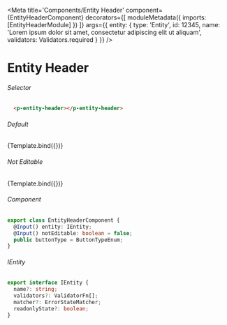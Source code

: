 
<Meta title='Components/Entity Header'
  component={EntityHeaderComponent}
  decorators={[
    moduleMetadata({
      imports: [EntityHeaderModule]
    })
  ]}
  args={{
    entity: {
      type: 'Entity',
      id: 12345,
      name: 'Lorem ipsum dolor sit amet, consectetur adipiscing elit ut aliquam',
      validators: Validators.required
    }
  }}
/>


# Entity Header

###### Selector

```html
  <p-entity-header></p-entity-header>
```

###### Default
<Canvas>
  <Story name="Default"
    args={{
    }}>
    {Template.bind({})}
  </Story>
</Canvas>

###### Not Editable
<Canvas>
  <Story name="Not Editable"
    args={{
      notEditable: true
    }}>
    {Template.bind({})}
  </Story>
</Canvas>


###### Component
```ts
export class EntityHeaderComponent {
  @Input() entity: IEntity;
  @Input() notEditable: boolean = false;
  public buttonType = ButtonTypeEnum;
}
```
###### IEntity
```ts
export interface IEntity {
  name?: string;
  validators?: ValidatorFn[];
  matcher?: ErrorStateMatcher;
  readonlyState?: boolean;
}
```


